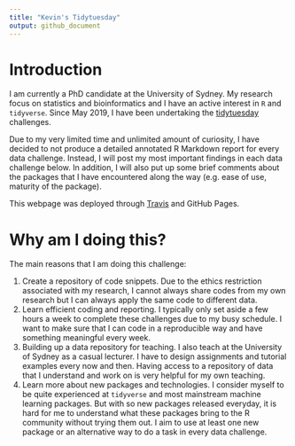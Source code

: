 ```yaml
---
title: "Kevin's Tidytuesday"
output: github_document
---
```


# Introduction

I am currently a PhD candidate at the University of Sydney. My research focus on statistics and bioinformatics and I have an active interest in `R` and `tidyverse`. Since May 2019, I have been undertaking the [tidytuesday](https://github.com/rfordatascience/tidytuesday) challenges. 

Due to my very limited time and unlimited amount of curiosity, I have decided to not produce a detailed annotated R Markdown report for every data challenge. Instead, I will post my most important findings in each data challenge below. In addition, I will also put up some brief comments about the packages that I have encountered along the way (e.g. ease of use, maturity of the package). 

This webpage was deployed through [Travis](https://travis-ci.org/kevinwang09/tidytuesday) and GitHub Pages.

# Why am I doing this?

The main reasons that I am doing this challenge: 
  
  1. Create a repository of code snippets. Due to the ethics restriction associated with my research, I cannot always share codes from my own research but I can always apply the same code to different data. 
  2. Learn efficient coding and reporting. I typically only set aside a few hours a week to complete these challenges due to my busy schedule. I want to make sure that I can code in a reproducible way and have something meaningful every week. 
  3. Building up a data repository for teaching. I also teach at the University of Sydney as a casual lecturer. I have to design assignments and tutorial examples every now and then. Having access to a repository of data that I understand and work on is very helpful for my own teaching. 
  4. Learn more about new packages and technologies. I consider myself to be quite experienced at `tidyverse` and most mainstream machine learning packages. But with so new packages released everyday, it is hard for me to understand what these packages bring to the R community without trying them out. I aim to use at least one new package or an alternative way to do a task in every data challenge. 